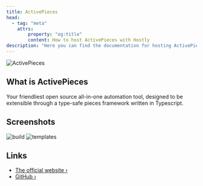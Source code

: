 ```yaml
---
title: ActivePieces
head:
  - tag: "meta"
    attrs:
        property: "og:title"
        content: How to host ActivePieces with Hostly
description: "Here you can find the documentation for hosting ActivePieces with Hostly."
---
```



<Badge text="One-click setup." variant="note" size="large" />

![ActivePieces](../../../assets/images/services/activepieces0.png)

## What is ActivePieces

Your friendliest open source all-in-one automation tool, designed to be extensible through a type-safe pieces framework written in Typescript.

## Screenshots

![build](../../../assets/images/services/activepieces1.gif)
![templates](../../../assets/images/services/activepieces2.gif)

## Links

- [The official website ›](https://www.activepieces.com?utm_source=hostly.khulnasoft.com)
- [GitHub ›](https://github.com/activepieces/activepieces?utm_source=hostly.khulnasoft.com)
